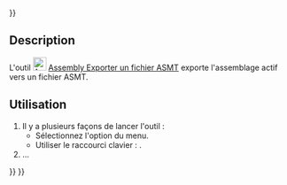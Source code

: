 <languages/>
{{UnfinishedDocu{{#translation:}}}}

{{Docnav/fr
|[[Assembly_CreateBom/fr|Nomenclature]]
|[[Assembly_ToggleGrounded/fr|Bascule du blocage]]
|[[Assembly_Workbench/fr|Atelier Assembly]]
|IconL=Assembly_CreateBom.svg
|IconR=Assembly_ToggleGrounded.svg
|IconC=Workbench_Assembly.svg
}}

{{GuiCommand/fr
|Name=Assembly ExportASMT
|Name/fr=Assembly Exporter un fichier ASMT
|MenuLocation=Assemblage → Exporter un fichier ASMT
|Workbenches=[[Assembly_Workbench/fr|Assembly]]
|Shortcut={{KEY|E}}
|Version=1.0
|SeeAlso=
}}

==Description== 

<div class="mw-translate-fuzzy">
L'outil [[Image:Assembly_ExportASMT.svg|24px]] [[Assembly_ExportASMT/fr|Assembly Exporter un fichier ASMT]] exporte l'assemblage actif vers un fichier ASMT.
</div>

<span id="Usage"></span>
==Utilisation==

# Il y a plusieurs façons de lancer l'outil :
#* Sélectionnez l'option {{MenuCommand|Assemblage → [[Image:Assembly_ExportASMT.svg|16px]] Exporter le fichier ASMT}} du menu.
#* Utiliser le raccourci clavier : {{KEY|E}}.
# ...


{{Docnav/fr
|[[Assembly_CreateBom/fr|Nomenclature]]
|[[Assembly_ToggleGrounded/fr|Bascule du blocage]]
|[[Assembly_Workbench/fr|Atelier Assembly]]
|IconL=Assembly_CreateBom.svg
|IconR=Assembly_ToggleGrounded.svg
|IconC=Workbench_Assembly.svg
}}

{{Assembly_Tools_navi{{#translation:}}}}
{{Userdocnavi{{#translation:}}}}